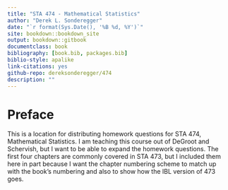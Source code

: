 ```yaml
--- 
title: "STA 474 - Mathematical Statistics"
author: "Derek L. Sonderegger"
date: "`r format(Sys.Date(), '%B %d, %Y')`"
site: bookdown::bookdown_site
output: bookdown::gitbook
documentclass: book
bibliography: [book.bib, packages.bib]
biblio-style: apalike
link-citations: yes
github-repo: dereksonderegger/474
description: ""
---
```


# Preface {-}
This is a location for distributing homework questions for STA 474, Mathematical Statistics.  I am teaching this course out of DeGroot and Schervish, but I want to be able to expand the homework questions.  The first four chapters are commonly covered in STA 473, but I included them here in part because I want the chapter numbering scheme to match up with the book's numbering and also to show how the IBL version of 473 goes.


